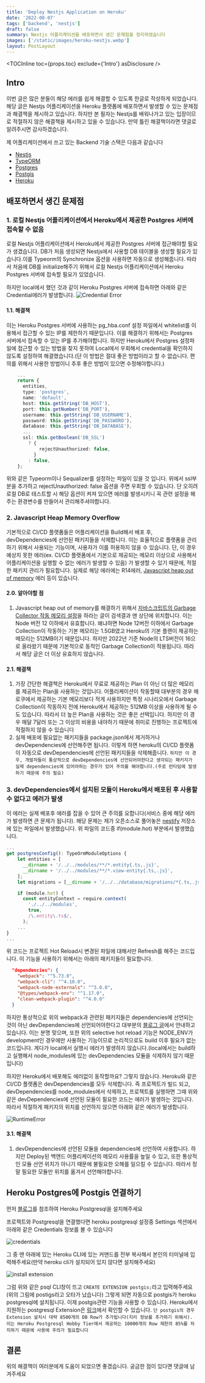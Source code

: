 ```yaml
---
title: 'Deploy Nestjs Application on Heroku'
date: '2022-08-07'
tags: ['backend', 'nestjs']
draft: false
summary: Nestjs 어플리케이션을 배포하면서 생긴 문제점을 정리하였습니다
images: ['/static/images/heroku-nestjs.webp']
layout: PostLayout
---
```


<TOCInline toc={props.toc} exclude={'Intro'} asDisclosure />

## Intro

이번 글은 많은 분들이 해당 에러를 쉽게 해결할 수 있도록 한글로 작성하게 되었습니다.
해당 글은 Nestjs 어플리케이션을 Heroku 플랫폼에 배포하면서 발생할 수 있는 문제점과
해결책을 제시하고 있습니다. 하지만 본 필자는 Nestjs를 배워나가고 있는 입장이므로
적절하지 않은 해결책을 제시하고 있을 수 있습니다. 만약 틀린 해결책이라면 댓글로 알려주시면 감사하겠습니다.

제 어플리케이션에서 쓰고 있는 Backend 기술 스택은 다음과 같습니다

- [Nestjs](https://nestjs.com/)
- [TypeORM](https://typeorm.io/)
- [Postgres](https://www.postgresql.org/)
- [Postgis](https://postgis.net/)
- [Heroku](https://www.heroku.com/)

## 배포하면서 생긴 문제점

### 1. 로컬 Nestjs 어플리케이션에서 Heroku에서 제공한 Postgres 서버에 접속할 수 없음

로컬 Nestjs 어플리케이션에서 Heroku에서 제공한 Postgres 서버에 접근해야할 필요가 생겼습니다.
DB가 처음 생성되면 Nestjs에서 사용할 DB 테이블을 생성할 필요가 있습니다.이를 Typeorm의 Synchronize 옵션을 사용하면 자동으로 생성해줍니다.
따라서 처음에 DB를 initialize해주기 위해서 로컬 Nestjs 어플리케이션에서 Heroku Postgres 서버에 접속할 필요가 있었습니다.

하지만 local에서 했던 것과 같이 Heroku Postgres 서버에 접속하면 아래와 같은 Credential에러가 발생합니다.
![Credential Error](https://d.pr/i/lhZKv8.png)

#### 1.1. 해결책

이는 Heroku Postgres 서버에 사용하는 pg_hba.conf 설정 파일에서 whitelist를 이용해서 접근할 수 있는 IP를 제한하기 때문입니다.
이를 해결하기 위해서는 Postgres 서버에서 접속할 수 있는 IP를 추가해야합니다. 하지만 Heroku에서 Postgres 설정파일에 접근할 수 있는
방법을 찾지 못하여 Local에서 우회해서 credential을 확인하지 않도록 설정하여 해결했습니다.(단 이 방법은 절대 좋은 방법이라고 할 수 없습니다.
편의를 위해서 사용한 방법이니 추후 좋은 방법이 있으면 수정해야합니다.)

```typescript:config.ts
    ...
    return {
      entities,
      type: 'postgres',
      name: 'default',
      host: this.getString('DB_HOST'),
      port: this.getNumber('DB_PORT'),
      username: this.getString('DB_USERNAME'),
      password: this.getString('DB_PASSWORD'),
      database: this.getString('DB_DATABASE'),
      ...
      ssl: this.getBoolean('DB_SSL')
        ? {
            rejectUnauthorized: false,
          }
        : false,
    };
```

위와 같은 Typeorm이나 Sequalizer를 설정하는 파일이 있을 것 입니다. 위에서 ssl부분을 추가하고
rejectUnauthorized: false 옵션을 주면 우회할 수 있습니다. 단 오히려 로컬 DB로 테스트할 시 해당 옵션이 켜져 있으면
에러를 발생시키니 꼭 관련 설정을 해주는 환경변수를 만들어서 관리해주셔야합니다.

### 2. Javascript Heap Memory Overflow

기본적으로 CI/CD 플랫폼들은 어플리케이션을 Build해서 배포 후, devDependencies에 선언된 패키지들을 삭제합니다.
이는 효율적으로 플랫폼을 관리하기 위해서 사용되는 기능이며, 사용자가 이를 허용하지 않을 수 있습니다.
단, 이 경우 예상치 못한 에러(ex. CI/CD 플랫폼에서 기본으로 제공되는 메모리 이상으로 사용해서 어플리케이션을 실행할 수 없는 에러가 발생할 수 있음)
가 발생할 수 있기 때문에, 적절한 패키지 관리가 필요합니다. 실제로 해당 에러에는 R14에러, [Javascript heap out of memory](https://stackoverflow.com/questions/59205530/heroku-server-crashes-with-javascript-heap-out-of-memory-when-deploying-react) 에러 등이 있습니다.

#### 2.0. 알아야할 점

1. Javascript heap out of memory를 해결하기 위해서 [자바스크립트의 Garbage Collector 작동 메모리 설정](https://stackoverflow.com/questions/59205530/heroku-server-crashes-with-javascript-heap-out-of-memory-when-deploying-react)을 하라는 글이
   검색결과 맨 상단에 위치합니다. 이는 Node 버전 12 이하에서 유효합니다. 왜냐하면 Node 12버전 이하에서 Garbage Collection이 작동하는 기본 메모리는 1.5GB였고 Heroku의 기본 플랜이 제공하는 메모리는 512MB이기 때문입니다.
   하지만 2022년 기준 Node의 LTS버전이 16으로 올라왔기 때문에 기본적으로 동적인 Garbage Collection이 적용됩니다. 따라서 해당 글은 더 이상 유효하지 않습니다.

#### 2.1. 해결책

1. 가장 간단한 해결책은 Heroku에서 무료로 제공하는 Plan 이 아닌 더 많은 메모리를 제공하는 Plan을 사용하는 것입니다.
   어플리케이션이 작동할때 대부분의 경우 헤로쿠에서 제공하는 기본 메모리보다 적게 사용하지만
   특정 시나리오에서 Garbage Collection이 작동하지 전에 Heroku에서 제공하는 512MB 이상을 사용하게 될 수도 있습니다.
   따라서 더 높은 Plan을 사용하는 것은 좋은 선택입니다.
   하지만 이 경우 매달 7달러 또는 그 이상의 비용을 내야하기 때문에 취미로 진행하는 프로젝트에 적절하지 않을 수 있습니다
2. 실제 배포에 필요없는 패키지들을 package.json에서 제거하거나 devDependencies에 선언해주면 됩니다. 이렇게 하면 heroku의 CI/CD 플랫폼이 자동으로 devDependencies에 선언된 패키지들을 삭제해줍니다. `하지만 이 경우, 개발자들이 통상적으로 devDependencies에 선언되어야한다고 생각되는 패키지가 실제 dependencies에 있어야하는 경우가 있어 주의를 해야합니다.(주로 런타임에 발생하기 때문에 주의 필요)`

### 3. devDependencies에서 설치된 모듈이 Heroku에서 배포된 후 사용할 수 없다고 에러가 발생

이 에러는 실제 배포후 에러를 잡을 수 있어 큰 주의를 요합니다(서비스 중에 해당 에러가 발생하면 큰 문제가 됩니다).
해당 문제는 제가 오픈소스로 풀어놓은 [nestify](https://github.com/woodi97/nestify/blob/main/src/shared/services/api-config.service.ts) 저장소에 있는 파일에서 발생했습니다.
위 파일의 코드중 if(module.hot) 부분에서 발생했습니다.

```typescript:api-config.service.ts
...
get postgresConfig(): TypeOrmModuleOptions {
    let entities = [
      __dirname + '/../../modules/**/*.entity{.ts,.js}',
      __dirname + '/../../modules/**/*.view-entity{.ts,.js}',
    ];
    let migrations = [__dirname + '/../../database/migrations/*{.ts,.js}'];

    if (module.hot) {
      const entityContext = require.context(
        './../../modules',
        true,
        /\.entity\.ts$/,
      );
    ...
}
...
```

위 코드는 프로젝트 Hot Reload시 변경된 파일에 대해서만 Refresh를 해주는 코드입니다.
이 기능을 사용하기 위해서는 아래의 패키지들이 필요합니다.

```json:package.json
  "dependencies": {
    "webpack": "^5.73.0",
    "webpack-cli": "^4.10.0",
    "webpack-node-externals": "^3.0.0",
    "@types/webpack-env": "^1.17.0",
    "clean-webpack-plugin": "^4.0.0"
  }
```

하지만 통상적으로 위의 webpack과 관련된 패키지들은 dependencies에 선언되는 것이 아닌
devDependencies에 선언되어야한다고 대부분의 [블로그 글](https://jakekwak.gitbook.io/nestjs/techniques/hot-reload-webpack)에서 안내하고 있습니다.
이는 분명 맞으며, 또한 위의 selective hot reload 기능은 NODE_ENV가 development인 경우에만 사용하는 기능이므로 논리적으로도 build 이후 필요가 없는 코드입니다.
게다가 local에서 실행시 에러가 발생하지 않습니다.(local에서는 build하고 실행해서 node_modules에 있는 devDependencies 모듈을 삭제하지 않기 때문입니다)

하지만 Heroku에서 배포해도 에러없이 동작할까요? 그렇지 않습니다. Heroku와 같은 CI/CD 플랫폼은 devDependencies를 모두 삭제합니다.
즉 프로젝트가 빌드 되고, devDependencies를 node_modules에서 삭제하고, 프로젝트를 실행하면 그때 위와 같은
devDependencies에 선언된 모듈이 필요한 코드는 에러가 발생하는 것입니다. 따라서 적절하게 패키지의 위치를 선언하지 않으면 아래와 같은 에러가 발생합니다.

![RuntimeError](https://d.pr/i/K6ykSr.png)

#### 3.1. 해결책

1. devDependencies에 선언된 모듈을 dependencies에 선언하여 사용합니다. 하지만 Deploy된 백앤드 어플리케이션의 메모리 사용률을 높일 수 있고,
   또한 통상적인 모듈 선언 위치가 아니기 때문에 불필요한 오해를 일으킬 수 있습니다. 따라서 정말 필요한 모듈만 위치를 옮겨서 선언해야합니다.

## Heroku Postgres에 Postgis 연결하기

먼저 [블로그](https://m.blog.naver.com/batgirl1/222126972818)를 참조하여 Heroku Postgresql을 설치해주세요

프로젝트와 Postgresql을 연결했다면 heroku postgresql 설정중 Settings 섹션에서 아래와 같은 Credentials 정보를 볼 수 있습니다

![credentials](https://d.pr/TVFj55.png)

그 중 맨 아래에 있는 Heroku CLI에 있는 커맨드를 전부 복사해서 본인의 터미널에 입력해주세요(만약 heroku cli가 설치되어 있지 않다면 설치해주세요)

![install extension](https://d.pr/gzG7Ry.png)

그럼 위와 같은 psql CLI창이 뜨고 `CREATE EXTENSION postgis;`라고 입력해주세요(위의 그림에 postigs라고 오타가 났습니다)
그렇게 되면 자동으로 postgis가 heroku postgresql에 설치됩니다. 이제 postgis관련 기능을 사용할 수 있습니다.
Heroku에서 지원하는 postgresql Extension은 [링크](https://devcenter.heroku.com/articles/heroku-postgres-extensions-postgis-full-text-search)에서 확인할 수 있습니다.
`단 postgis의 경우 Extension 설치시 대략 8500개의 DB Row가 추가됩니다(지리 정보를 추가하기 위해서). 이는 Heroku Postgresql Hobby Tier에서 제공하는 10000개의 Row 제한의 85%를 차지하기 때문에 사용에 주의가 필요합니다`

## 결론

위의 해결책이 여러분에게 도움이 되었으면 좋겠습니다. 궁금한 점이 있다면 댓글에 남겨주세요
